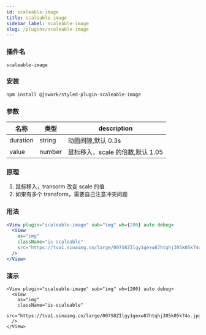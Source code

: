 ```yaml
---
id: scaleable-image
title: scaleable-image
sidebar_label: scaleable-image
slug: /plugins/scaleable-image
---
```


### 插件名

```config
scaleable-image
```

### 安装

```bash npm2yarn
npm install @jswork/styled-plugin-scaleable-image
```

### 参数

<!-- duration: '0.3s', value: 1.05 -->

| 名称     | 类型   | description                      |
| -------- | ------ | -------------------------------- |
| duration | string | 动画间隙,默认 0.3s               |
| value    | number | 鼠标移入，scale 的倍数,默认 1.05 |

### 原理

1. 鼠标移入，transorm 改变 scale 的值
2. 如果有多个 transform，需要自己注意冲突问题

### 用法

```jsx
<View plugin="scaleable-image" sub="img" wh={200} auto debug>
  <View
    as="img"
    className="is-scaleable"
    src="https://tva1.sinaimg.cn/large/007S8ZIlgy1gexw87htqhj305k05k74o.jpg"
  />
</View>
```

### 演示

```tsx live
<View plugin="scaleable-image" sub="img" wh={200} auto debug>
  <View
    as="img"
    className="is-scaleable"
    src="https://tva1.sinaimg.cn/large/007S8ZIlgy1gexw87htqhj305k05k74o.jpg"
  />
</View>
```
